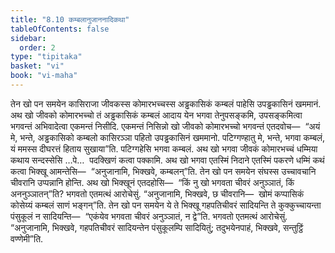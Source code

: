 ```yaml
---
title: "8.10 कम्बलानुजाननादिकथा"
tableOfContents: false
sidebar:
  order: 2
type: "tipitaka"
basket: "vi"
book: "vi-maha"
---
```



<DynamicBreadcrumb />

<Division number="338" book="vi-maha">

<Paragraph number="1594" book="vi-maha">
तेन खो पन समयेन कासिराजा जीवकस्स कोमारभच्चस्स अड्ढकासिकं कम्बलं पाहेसि उपड्ढकासिनं खममानं. अथ खो जीवको कोमारभच्चो तं अड्ढकासिकं कम्बलं आदाय येन भगवा तेनुपसङ्कमि, उपसङ्कमित्वा भगवन्तं अभिवादेत्वा एकमन्तं निसीदि. एकमन्तं निसिन्नो खो जीवको कोमारभच्चो भगवन्तं एतदवोच—  “अयं मे, भन्ते, अड्ढकासिको कम्बलो कासिरञ्ञा पहितो उपड्ढकासिनं खममानो. पटिग्गण्हातु मे, भन्ते, भगवा कम्बलं, यं ममस्स दीघरत्तं हिताय सुखाया”ति. पटिग्गहेसि भगवा कम्बलं. अथ खो भगवा जीवकं कोमारभच्चं धम्मिया कथाय सन्दस्सेसि …पे…  पदक्खिणं कत्वा पक्कामि. अथ खो भगवा एतस्मिं निदाने एतस्मिं पकरणे धम्मिं कथं कत्वा भिक्खू आमन्तेसि—  “अनुजानामि, भिक्खवे, कम्बलन्”ति.
</Paragraph>

</Division>
<Division number="339" book="vi-maha">

<Paragraph number="1595" book="vi-maha">
तेन खो पन समयेन संघस्स उच्चावचानि चीवरानि उप्पन्नानि होन्ति. अथ खो भिक्खूनं एतदहोसि—  “किं नु खो भगवता चीवरं अनुञ्ञातं, किं अननुञ्ञातन्”ति? भगवतो एतमत्थं आरोचेसुं. “अनुजानामि, भिक्खवे, छ चीवरानि—  खोमं कप्पासिकं कोसेय्यं कम्बलं साणं भङ्गन्”ति.
</Paragraph>

</Division>
<Division number="340" book="vi-maha">

<Paragraph number="1596" book="vi-maha">
तेन खो पन समयेन ये ते भिक्खू गहपतिचीवरं सादियन्ति ते कुक्कुच्चायन्ता पंसुकूलं न सादियन्ति—  “एकंयेव भगवता चीवरं अनुञ्ञातं, न द्वे”ति. भगवतो एतमत्थं आरोचेसुं. “अनुजानामि, भिक्खवे, गहपतिचीवरं सादियन्तेन पंसुकूलम्पि सादियितुं; तदुभयेनपाहं, भिक्खवे, सन्तुट्ठिं वण्णेमी”ति.
</Paragraph>
</Division>